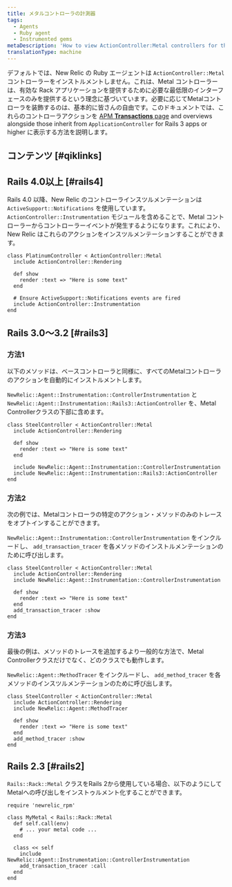 ```yaml
---
title: メタルコントローラの計測器
tags:
  - Agents
  - Ruby agent
  - Instrumented gems
metaDescription: 'How to view ActionController:Metal controllers for the Ruby agent in New Relic''s user interface.'
translationType: machine
---
```


デフォルトでは、New Relic の Ruby エージェントは `ActionController::Metal` コントローラーをインストルメントしません。これは、Metal コントローラーは、有効な Rack アプリケーションを提供するために必要な最低限のインターフェースのみを提供するという理念に基づいています。必要に応じてMetalコントローラを装飾するのは、基本的に皆さんの自由です。このドキュメントでは、これらのコントローラアクションを [APM **Transactions** page](/docs/apm/applications-menu/monitoring/transactions-page) and overviews alongside those inherit from `ApplicationController` for Rails 3 apps or higher に表示する方法を説明します。

## コンテンツ [#qiklinks]

## Rails 4.0以上 [#rails4]

Rails 4.0 以降、New Relic のコントローラインスツルメンテーションは `ActiveSupport::Notifications` を使用しています。 `ActionController::Instrumentation` モジュールを含めることで、Metal コントローラーからコントローラーイベントが発生するようになります。これにより、New Relic はこれらのアクションをインスツルメンテーションすることができます。

```
class PlatinumController < ActionController::Metal
  include ActionController::Rendering

  def show
    render :text => "Here is some text"
  end

  # Ensure ActiveSupport::Notifications events are fired
  include ActionController::Instrumentation
end
```

## Rails 3.0～3.2 [#rails3]

### 方法1

以下のメソッドは、ベースコントローラと同様に、すべてのMetalコントローラのアクションを自動的にインストルメントします。

`NewRelic::Agent::Instrumentation::ControllerInstrumentation` と `NewRelic::Agent::Instrumentation::Rails3::ActionController` を、Metal Controllerクラスの下部に含めます。

```
class SteelController < ActionController::Metal
  include ActionController::Rendering

  def show
    render :text => "Here is some text"
  end

  include NewRelic::Agent::Instrumentation::ControllerInstrumentation
  include NewRelic::Agent::Instrumentation::Rails3::ActionController
end
```

### 方法2

次の例では、Metalコントローラの特定のアクション・メソッドのみのトレースをオプトインすることができます。

`NewRelic::Agent::Instrumentation::ControllerInstrumentation` をインクルードし、 `add_transaction_tracer` を各メソッドのインストルメンテーションのために呼び出します。

```
class SteelController < ActionController::Metal
  include ActionController::Rendering
  include NewRelic::Agent::Instrumentation::ControllerInstrumentation

  def show
    render :text => "Here is some text"
  end
  add_transaction_tracer :show
end
```

### 方法3

最後の例は、メソッドのトレースを追加するより一般的な方法で、Metal Controllerクラスだけでなく、どのクラスでも動作します。

`NewRelic::Agent::MethodTracer` をインクルードし、 `add_method_tracer` を各メソッドのインスツルメンテーションのために呼び出します。

```
class SteelController < ActionController::Metal
  include ActionController::Rendering
  include NewRelic::Agent::MethodTracer

  def show
    render :text => "Here is some text"
  end
  add_method_tracer :show
end
```

## Rails 2.3 [#rails2]

`Rails::Rack::Metal` クラスをRails 2から使用している場合、以下のようにしてMetalへの呼び出しをインストゥルメント化することができます。

```
require 'newrelic_rpm'

class MyMetal < Rails::Rack::Metal
  def self.call(env)
    # ... your metal code ...
  end

  class << self
    include NewRelic::Agent::Instrumentation::ControllerInstrumentation
    add_transaction_tracer :call
  end
end
```